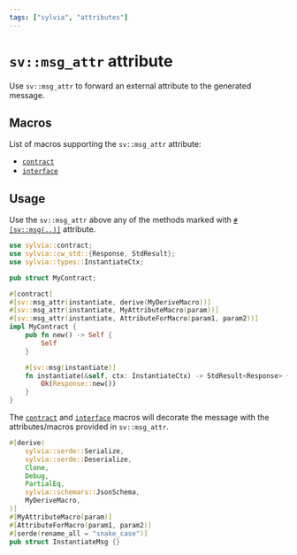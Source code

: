 ```yaml
---
tags: ["sylvia", "attributes"]
---
```



# `sv::msg_attr` attribute

Use `sv::msg_attr` to forward an external attribute to the generated message.

## Macros

List of macros supporting the `sv::msg_attr` attribute:

- [`contract`](../macros/contract)
- [`interface`](../macros/interface)

## Usage

Use the `sv::msg_attr` above any of the methods marked with [`#[sv::msg(..)]`](../attributes/msg)
attribute.

```rust {19}
use sylvia::contract;
use sylvia::cw_std::{Response, StdResult};
use sylvia::types::InstantiateCtx;

pub struct MyContract;

#[contract]
#[sv::msg_attr(instantiate, derive(MyDeriveMacro))]
#[sv::msg_attr(instantiate, MyAttributeMacro(param))]
#[sv::msg_attr(instantiate, AttributeForMacro(param1, param2))]
impl MyContract {
    pub fn new() -> Self {
        Self
    }

    #[sv::msg(instantiate)]
    fn instantiate(&self, ctx: InstantiateCtx) -> StdResult<Response> {
        Ok(Response::new())
    }
}
```

The [`contract`](../macros/contract) and [`interface`](../macros/interface) macros will decorate the
message with the attributes/macros provided in `sv::msg_attr`.

```rust {8, 10-11}
#[derive(
    sylvia::serde::Serialize,
    sylvia::serde::Deserialize,
    Clone,
    Debug,
    PartialEq,
    sylvia::schemars::JsonSchema,
    MyDeriveMacro,
)]
#[MyAttributeMacro(param)]
#[AttributeForMacro(param1, param2)]
#[serde(rename_all = "snake_case")]
pub struct InstantiateMsg {}
```
